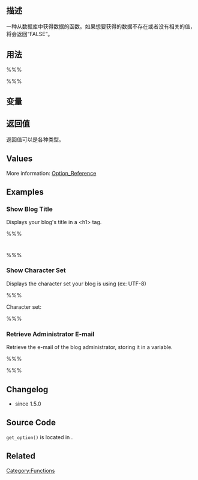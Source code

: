 {{Languages|
{{en|Function Reference/get option}}
{{it|Riferimento funzioni/get_option}}
{{ja|関数リファレンス/get_option}}
{{ru|Справочник_по_функциям/get option}}
{{vi|Tham Khảo Các Hàm/get option}}
{{zh-cn|get_option}}
}}

== 描述 ==


一种从数据库中获得数据的函数。如果想要获得的数据不存在或者没有相关的值，将会返回“FALSE”。


== 用法 ==

%%% <?php echo get_option( $show, $default ); ?> %%%

== 变量 ==

{{Parameter|$show|string|获取选项的名称。 可用默认选项列表请参考此处：[[Option Reference]].}}

{{Parameter|$default|mixed|The default value to return if no value is returned (ie. the option is not in the database).|optional|false}}

== 返回值 ==
返回值可以是各种类型。

== Values ==
More information: [[Option_Reference]]

== Examples ==

=== Show Blog Title ===

Displays your blog's title in a &lt;h1&gt; tag.

%%% <h1><?php echo get_option('blogname'); ?></h1> %%%

=== Show Character Set ===

Displays the character set your blog is using (ex: UTF-8)

%%% <p>Character set: <?php echo get_option('blog_charset'); ?> </p> %%%

===Retrieve Administrator E-mail===

Retrieve the e-mail of the blog administrator, storing it in a variable.

%%% <?php $admin_email = get_option('admin_email'); ?> %%%

== Changelog ==

* since 1.5.0

== Source Code ==

<code>get_option()</code> is located in {{Trac|wp-includes/functions.php}}.

== Related ==

{{Option Tags}}

{{Tag Footer}}

[[Category:Functions]]